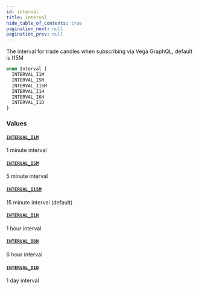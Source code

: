 ```yaml
---
id: interval
title: Interval
hide_table_of_contents: true
pagination_next: null
pagination_prev: null
---
```



The interval for trade candles when subscribing via Vega GraphQL, default is I15M

```graphql
enum Interval {
  INTERVAL_I1M
  INTERVAL_I5M
  INTERVAL_I15M
  INTERVAL_I1H
  INTERVAL_I6H
  INTERVAL_I1D
}
```


### Values

#### [`INTERVAL_I1M`](#)

1 minute interval


#### [`INTERVAL_I5M`](#)

5 minute interval


#### [`INTERVAL_I15M`](#)

15 minute interval (default)


#### [`INTERVAL_I1H`](#)

1 hour interval


#### [`INTERVAL_I6H`](#)

6 hour interval


#### [`INTERVAL_I1D`](#)

1 day interval




